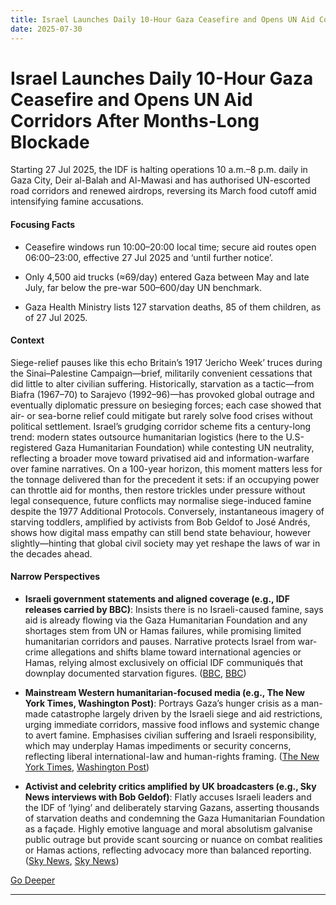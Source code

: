 ```yaml
---
title: Israel Launches Daily 10-Hour Gaza Ceasefire and Opens UN Aid Corridors After Months-Long Blockade
date: 2025-07-30
---
```


# Israel Launches Daily 10-Hour Gaza Ceasefire and Opens UN Aid Corridors After Months-Long Blockade

Starting 27 Jul 2025, the IDF is halting operations 10 a.m.–8 p.m. daily in Gaza City, Deir al-Balah and Al-Mawasi and has authorised UN-escorted road corridors and renewed airdrops, reversing its March food cutoff amid intensifying famine accusations.

#### Focusing Facts

- Ceasefire windows run 10:00–20:00 local time; secure aid routes open 06:00–23:00, effective 27 Jul 2025 and ‘until further notice’.

- Only 4,500 aid trucks (≈69/day) entered Gaza between May and late July, far below the pre-war 500–600/day UN benchmark.

- Gaza Health Ministry lists 127 starvation deaths, 85 of them children, as of 27 Jul 2025.

#### Context

Siege-relief pauses like this echo Britain’s 1917 ‘Jericho Week’ truces during the Sinai–Palestine Campaign—brief, militarily convenient cessations that did little to alter civilian suffering.  Historically, starvation as a tactic—from Biafra (1967–70) to Sarajevo (1992–96)—has provoked global outrage and eventually diplomatic pressure on besieging forces; each case showed that air- or sea-borne relief could mitigate but rarely solve food crises without political settlement.  Israel’s grudging corridor scheme fits a century-long trend: modern states outsource humanitarian logistics (here to the U.S-registered Gaza Humanitarian Foundation) while contesting UN neutrality, reflecting a broader move toward privatised aid and information-warfare over famine narratives.  On a 100-year horizon, this moment matters less for the tonnage delivered than for the precedent it sets: if an occupying power can throttle aid for months, then restore trickles under pressure without legal consequence, future conflicts may normalise siege-induced famine despite the 1977 Additional Protocols.  Conversely, instantaneous imagery of starving toddlers, amplified by activists from Bob Geldof to José Andrés, shows how digital mass empathy can still bend state behaviour, however slightly—hinting that global civil society may yet reshape the laws of war in the decades ahead.

#### Narrow Perspectives

- **Israeli government statements and aligned coverage (e.g., IDF releases carried by BBC)**: Insists there is no Israeli-caused famine, says aid is already flowing via the Gaza Humanitarian Foundation and any shortages stem from UN or Hamas failures, while promising limited humanitarian corridors and pauses. Narrative protects Israel from war-crime allegations and shifts blame toward international agencies or Hamas, relying almost exclusively on official IDF communiqués that downplay documented starvation figures. ([BBC](https://www.bbc.com/news/articles/cn437jjygl9o?xtor=AL-72-%255Bpartner%255D-%255Binforadio%255D-%255Bheadline%255D-%255Bnews%255D-%255Bbizdev%255D-%255Bisapi%255D), [BBC](https://www.bbc.com/news/articles/cn437jjygl9o))

- **Mainstream Western humanitarian-focused media (e.g., The New York Times, Washington Post)**: Portrays Gaza’s hunger crisis as a man-made catastrophe largely driven by the Israeli siege and aid restrictions, urging immediate corridors, massive food inflows and systemic change to avert famine. Emphasises civilian suffering and Israeli responsibility, which may underplay Hamas impediments or security concerns, reflecting liberal international-law and human-rights framing. ([The New York Times](https://www.nytimes.com/2025/07/27/opinion/gaza-starvation-famine-israel.html), [Washington Post](https://www.washingtonpost.com/world/interactive/2025/gaza-hunger-starvation-children-body/))

- **Activist and celebrity critics amplified by UK broadcasters (e.g., Sky News interviews with Bob Geldof)**: Flatly accuses Israeli leaders and the IDF of ‘lying’ and deliberately starving Gazans, asserting thousands of starvation deaths and condemning the Gaza Humanitarian Foundation as a façade. Highly emotive language and moral absolutism galvanise public outrage but provide scant sourcing or nuance on combat realities or Hamas actions, reflecting advocacy more than balanced reporting. ([Sky News](https://news.sky.com/story/bob-geldof-accuses-israeli-authorities-of-lying-about-starvation-in-gaza-13402178), [Sky News](https://news.sky.com/story/bob-geldof-accuses-israeli-authorities-of-lying-about-gaza-famine-13402178))


[Go Deeper](https://www.perplexity.ai/search?q=Israel+Launches+Daily+10-Hour+Gaza+Ceasefire+and+Opens+UN+Aid+Corridors+After+Months-Long+Blockade)

---

<a id='un-releases-2025-sofi-report-global-hunger-drops-to-82-africas-burden-deepens'></a>

